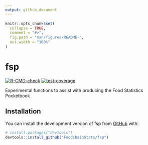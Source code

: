 ```yaml
---
output: github_document
---
```


<!-- README.md is generated from README.Rmd. Please edit that file -->

```r
knitr::opts_chunk$set(
  collapse = TRUE,
  comment = "#>",
  fig.path = "man/figures/README-",
  out.width = "100%"
)
```

# fsp

<!-- badges: start -->
[![R-CMD-check](https://github.com/FoodchainStats/fsp/actions/workflows/R-CMD-check.yaml/badge.svg)](https://github.com/FoodchainStats/fsp/actions/workflows/R-CMD-check.yaml)
[![test-coverage](https://github.com/FoodchainStats/fsp/actions/workflows/test-coverage.yaml/badge.svg)](https://github.com/FoodchainStats/fsp/actions/workflows/test-coverage.yaml)
<!-- badges: end -->

Experimental functions to assist with producing the Food Statistics Pocketbook

## Installation

You can install the development version of fsp from [GitHub](https://github.com/) with:

``` r
# install.packages("devtools")
devtools::install_github("FoodchainStats/fsp")
```

